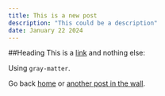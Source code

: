 ```yaml
---
title: This is a new post
description: "This could be a description"
date: January 22 2024
---
```


##Heading
This is a [link](https://google.de) and nothing else:

Using `gray-matter`.

Go back [home](/) or [another post in the wall](/posts/another-post-in-the-wall.mdx).
